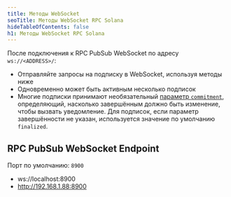 ```yaml
---
title: Методы WebSocket
seoTitle: Методы WebSocket RPC Solana
hideTableOfContents: false
h1: Методы WebSocket RPC Solana
---
```


После подключения к RPC PubSub WebSocket по адресу `ws://<ADDRESS>/`:

- Отправляйте запросы на подписку в WebSocket, используя методы ниже
- Одновременно может быть активным несколько подписок
- Многие подписки принимают необязательный
  [параметр `commitment`](/docs/rpc/#configuring-state-commitment),
  определяющий, насколько завершённым должно быть изменение, чтобы вызвать
  уведомление. Для подписок, если параметр завершённости не указан, используется
  значение по умолчанию `finalized`.

## RPC PubSub WebSocket Endpoint

Порт по умолчанию: `8900`

- ws://localhost:8900
- http://192.168.1.88:8900

